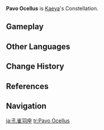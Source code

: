 {{Constellation Overview Infobox
|title     = Pavo Ocellus
|character = Kaeya
|meaning   = Peacock Eyespot
}}
'''Pavo Ocellus''' is [[Kaeya]]'s Constellation.

==Gameplay==
{{Constellation Table|Kaeya}}

==Other Languages==
{{Other Languages
|en      = Pavo Ocellus
|en_lang = la
|en_tl   = Peacock Eyespot
|zhs     = 孔雀羽座
|zhs_rm  = Kǒngquè Yǔ Zuò
|zht     = 孔雀羽座
|zht_rm  = Kǒngquè Yǔ Zuò
|zh_tl   = Peacock Feather Constellation
|ja      = 孔雀羽座
|ja_rm   = Kujaku U Za<ref>{{Ref/VO|Mona|ガイアについて…|ja|note=About Kaeya}}</ref>
|ja_tl   = Peacock Feather Constellation{{Sino|ja}}
|ko      = {{tt|공작|孔雀}}깃털자리
|ko_rm   = Gongjak-gitteol-jari
|ko_tl   = Peacock Feather Constellation
|es      = Pavo Ocellus
|fr      = Pavo Ocellus
|ru      = Павлинье Перо
|ru_tl   = Peacock Feather
|th      = Pavo Ocellus
|vi      = {{tt|Khổng Tước Vũ|孔雀羽}}
|vi_tl   = Peacock Feather{{Sino|vi|part=1}}
|de      = Pavo Ocellus
|id      = Pavo Ocellus
|pt      = Pavo Ocellus
|tr      = Tavus Kuşu
|tr_tl   = 
|it      = Pavo Ocellus
}}

==Change History==
{{Change History|1.0}}

==References==
{{Reflist}}

==Navigation==
{{Constellation Navbox}}

[[ja:孔雀羽座]]
[[tr:Pavo Ocellus]]